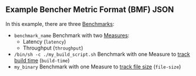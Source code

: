 
## Example Bencher Metric Format (BMF) JSON

<BmfExample />

In this example, there are three [Benchmarks][benchmark]:

- `benchmark_name` Benchmark with two [Measures][measure]:
  - Latency (`latency`)
  - Throughput (`throughput`)
- `/bin/sh -c ./my_build_script.sh` Benchmark with one Measure to [track build time][track build time] (`build-time`)
- `my_binary` Benchmark with one Measure to [track file size][track file size] (`file-size`)

[benchmark]: /docs/explanation/benchmarking/#benchmark
[measure]: /docs/explanation/benchmarking/#measure
[track build time]: /docs/how-to/track-build-time/
[track file size]: /docs/how-to/track-file-size/
